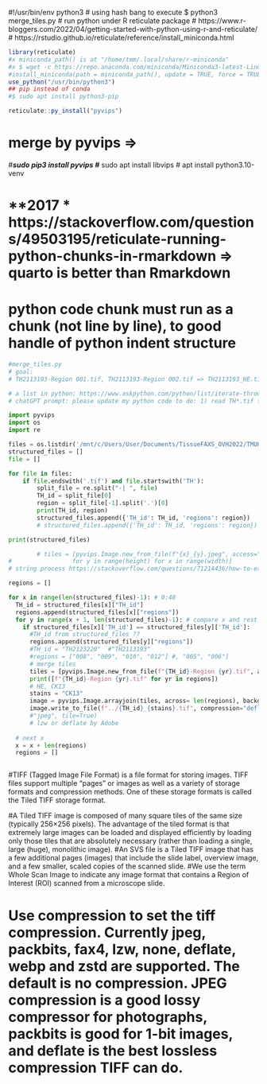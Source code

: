 #!/usr/bin/env python3
# using hash bang to execute $ python3 merge_tiles.py
# run python under R reticulate package
# https://www.r-bloggers.com/2022/04/getting-started-with-python-using-r-and-reticulate/
# https://rstudio.github.io/reticulate/reference/install_miniconda.html
```r
library(reticulate)
#x miniconda_path() is at "/home/tmm/.local/share/r-miniconda"
#x $ wget -c https://repo.anaconda.com/miniconda/Miniconda3-latest-Linux-x86_64.sh
#install_miniconda(path = miniconda_path(), update = TRUE, force = TRUE)
use_python("/usr/bin/python3")
## pip instead of conda
#$ sudo apt install python3-pip

reticulate::py_install("pyvips")
```


# merge by pyvips =>
#***sudo pip3 install pyvips
#*** sudo apt install libvips
# apt install python3.10-venv

# **2017 * https://stackoverflow.com/questions/49503195/reticulate-running-python-chunks-in-rmarkdown => quarto is better than Rmarkdown
# python code chunk must run as a chunk (not line by line), to good handle of python indent structure

```python
#merge_tiles.py
# goal:
# TH2113193-Region 001.tif, TH2113193-Region 002.tif => TH2113193_HE.tif

# a list in python: https://www.askpython.com/python/list/iterate-through-list-in-python
# chatGPT prompt: please update my python code to do: 1) read TH*.tif filename in folder to produce list of structured_files with TH_id and regions variables. one example filename is "TH2123220-Region 008.tif", so TH_id should be extracted as "TH2123220", and regions should be "008". please update my code

import pyvips
import os
import re

files = os.listdir('/mnt/c/Users/User/Documents/TissueFAXS_OVH2022/TMUH2017/OVH_TMUH_2017_WSI_CK13_Box1246/') #insert folder path
structured_files = []
file = []

for file in files:
    if file.endswith('.tif') and file.startswith('TH'):
        split_file = re.split("-| ", file)
        TH_id = split_file[0]
        region = split_file[-1].split('.')[0]
        print(TH_id, region)
        structured_files.append({'TH_id': TH_id, 'regions': region})
        # structured_files.append({'TH_id': TH_id, 'regions': region})

print(structured_files)
```



```python
        # tiles = [pyvips.Image.new_from_file(f"{x}_{y}.jpeg", access="sequential")
#                 for y in range(height) for x in range(width)] 
# string process https://stackoverflow.com/questions/71214436/how-to-extract-data-from-a-filename-in-python-convert-file-name-to-string

regions = []

for x in range(len(structured_files)-1): # 0:48
  TH_id = structured_files[x]["TH_id"]
  regions.append(structured_files[x]["regions"])
  for y in range(x + 1, len(structured_files)-1): # compare x and rest of list
    if structured_files[x]['TH_id'] == structured_files[y]['TH_id']:
      #TH_id from structured_files ??
      regions.append(structured_files[y]["regions"])
      #TH_id = "TH2123220"  #"TH2113193"
      #regions = ["008", "009", "010", "012"] #, "005", "006"]
      # merge tiles
      tiles = [pyvips.Image.new_from_file(f"{TH_id}-Region {yr}.tif", access="sequential") for yr in regions] 
      print([f"{TH_id}-Region {yr}.tif" for yr in regions])  
      # HE, CK13
      stains = "CK13"
      image = pyvips.Image.arrayjoin(tiles, across= len(regions), background=255) # white
      image.write_to_file(f"../{TH_id}_{stains}.tif", compression="deflate", tile=True)
      #"jpeg", tile=True)
      # lzw or deflate by Adobe
      
  # next x
  x = x + len(regions)
  regions = []

```
```r

```

#TIFF (Tagged Image File Format) is a file format for storing images. TIFF files support multiple "pages" or images as well as a variety of storage formats and compression methods. One of these storage formats is called the Tiled TIFF storage format.

#A Tiled TIFF image is composed of many square tiles of the same size (typically 256×256 pixels). The advantage of the tiled format is that extremely large images can be loaded and displayed efficiently by loading only those tiles that are absolutely necessary (rather than loading a single, large (huge), monolithic image).
#An SVS file is a Tiled TIFF image that has a few additional pages (images) that include the slide label, overview image, and a few smaller, scaled copies of the scanned slide.
#We use the term Whole Scan Image to indicate any image format that contains a Region of Interest (ROI) scanned from a microscope slide. 


# Use compression to set the tiff compression. Currently jpeg, packbits, fax4, lzw, none, deflate, webp and zstd are supported. The default is no compression. JPEG compression is a good lossy compressor for photographs, packbits is good for 1-bit images, and deflate is the best lossless compression TIFF can do.


